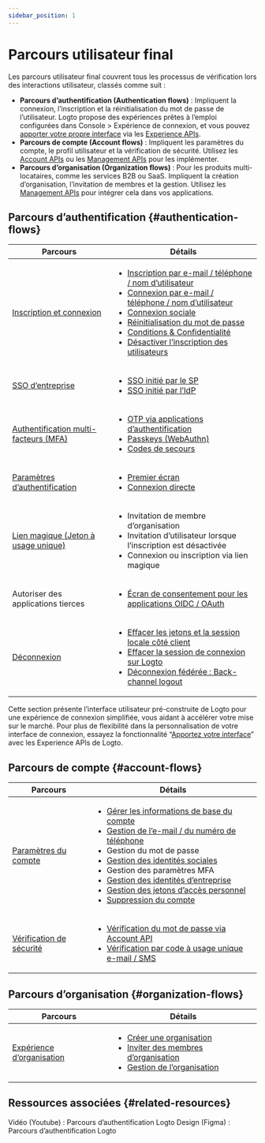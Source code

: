 ```yaml
---
sidebar_position: 1
---
```


# Parcours utilisateur final

Les parcours utilisateur final couvrent tous les processus de vérification lors des interactions utilisateur, classés comme suit :

- **Parcours d’authentification (Authentication flows)** : Impliquent la connexion, l’inscription et la réinitialisation du mot de passe de l’utilisateur. Logto propose des expériences prêtes à l’emploi configurées dans <CloudLink to="/sign-in-experience">Console > Expérience de connexion</CloudLink>, et vous pouvez [apporter votre propre interface](/customization/bring-your-ui) via les [Experience APIs](https://openapi.logto.io/group/endpoint-experience).
- **Parcours de compte (Account flows)** : Impliquent les paramètres du compte, le profil utilisateur et la vérification de sécurité. Utilisez les [Account APIs](https://openapi.logto.io/group/endpoint-account-center) ou les [Management APIs](https://openapi.logto.io/operation/operation-getuser) pour les implémenter.
- **Parcours d’organisation (Organization flows)** : Pour les produits multi-locataires, comme les services B2B ou SaaS. Impliquent la création d’organisation, l’invitation de membres et la gestion. Utilisez les [Management APIs](https://openapi.logto.io/operation/operation-listorganizations) pour intégrer cela dans vos applications.

## Parcours d’authentification \{#authentication-flows}

| Parcours                                                                   | Détails                                                                                                                                                                                                                                                                                                                                                                                                                                                                                                                                                                                                                             |
| -------------------------------------------------------------------------- | ----------------------------------------------------------------------------------------------------------------------------------------------------------------------------------------------------------------------------------------------------------------------------------------------------------------------------------------------------------------------------------------------------------------------------------------------------------------------------------------------------------------------------------------------------------------------------------------------------------------------------------- |
| [Inscription et connexion](/end-user-flows/sign-up-and-sign-in)            | <ul><li>[Inscription par e-mail / téléphone / nom d’utilisateur](/end-user-flows/sign-up-and-sign-in/sign-up)</li><li>[Connexion par e-mail / téléphone / nom d’utilisateur](/end-user-flows/sign-up-and-sign-in/sign-in)</li><li>[Connexion sociale](/end-user-flows/sign-up-and-sign-in/social-sign-in)</li><li>[Réinitialisation du mot de passe](/end-user-flows/sign-up-and-sign-in/reset-password)</li><li>[Conditions & Confidentialité](/end-user-flows/sign-up-and-sign-in/terms-and-privacy)</li><li>[Désactiver l’inscription des utilisateurs](/end-user-flows/sign-up-and-sign-in/disable-user-registration)</li></ul> |
| [SSO d’entreprise](/end-user-flows/enterprise-sso)                         | <ul><li>[SSO initié par le SP](/end-user-flows/enterprise-sso/sp-initiated-sso)</li><li>[SSO initié par l’IdP](/end-user-flows/enterprise-sso/idp-initiated-sso)</li></ul>                                                                                                                                                                                                                                                                                                                                                                                                                                                          |
| [Authentification multi-facteurs (MFA)](/end-user-flows/mfa)               | <ul><li>[OTP via applications d’authentification](/end-user-flows/mfa/authenticator-app-otp)</li><li>[Passkeys (WebAuthn)](/end-user-flows/mfa/webauthn)</li><li>[Codes de secours](/end-user-flows/mfa/backup-codes)</li></ul>                                                                                                                                                                                                                                                                                                                                                                                                     |
| [Paramètres d’authentification](/end-user-flows/authentication-parameters) | <ul><li>[Premier écran](/end-user-flows/authentication-parameters/first-screen)</li><li>[Connexion directe](/end-user-flows/authentication-parameters/direct-sign-in)</li></ul>                                                                                                                                                                                                                                                                                                                                                                                                                                                     |
| [Lien magique (Jeton à usage unique)](/end-user-flows/one-time-token)      | <ul><li>Invitation de membre d’organisation</li><li>Invitation d’utilisateur lorsque l’inscription est désactivée</li><li>Connexion ou inscription via lien magique</li></ul>                                                                                                                                                                                                                                                                                                                                                                                                                                                       |
| Autoriser des applications tierces                                         | <ul><li>[Écran de consentement pour les applications OIDC / OAuth](/end-user-flows/consent-screen)</li></ul>                                                                                                                                                                                                                                                                                                                                                                                                                                                                                                                        |
| [Déconnexion](/end-user-flows/sign-out)                                    | <ul><li>[Effacer les jetons et la session locale côté client](/end-user-flows/sign-out/#clear-tokens-and-local-session-at-the-client-side)</li><li>[Effacer la session de connexion sur Logto](/end-user-flows/sign-out/#clear-sign-in-session-at-logto)</li><li>[Déconnexion fédérée : Back-channel logout](/end-user-flows/sign-out/#federated-sign-out-back-channel-logout)</li></ul>                                                                                                                                                                                                                                            |

Cette section présente l’interface utilisateur pré-construite de Logto pour une expérience de connexion simplifiée, vous aidant à accélérer votre mise sur le marché. Pour plus de flexibilité dans la personnalisation de votre interface de connexion, essayez la fonctionnalité “[Apportez votre interface](/customization/bring-your-ui)” avec les Experience APIs de Logto.

## Parcours de compte \{#account-flows}

| Parcours                                                          | Détails                                                                                                                                                                                                                                                                                                                                                                                                                                                                                                                                                                                                                                                                                                                                                                                                                                     |
| ----------------------------------------------------------------- | ------------------------------------------------------------------------------------------------------------------------------------------------------------------------------------------------------------------------------------------------------------------------------------------------------------------------------------------------------------------------------------------------------------------------------------------------------------------------------------------------------------------------------------------------------------------------------------------------------------------------------------------------------------------------------------------------------------------------------------------------------------------------------------------------------------------------------------------- |
| [Paramètres du compte](/end-user-flows/account-settings)          | <ul><li>[Gérer les informations de base du compte](/end-user-flows/account-settings/by-account-api#manage-basic-account-information)</li><li>[Gestion de l’e-mail / du numéro de téléphone](/end-user-flows/account-settings/by-account-api#manage-identifiers-and-other-sensitive-information)</li><li>Gestion du mot de passe</li><li>[Gestion des identités sociales](/end-user-flows/account-settings/by-account-api#link-a-new-social-connection)</li><li>Gestion des paramètres MFA</li><li>[Gestion des identités d’entreprise](/end-user-flows/account-settings/by-management-api#user-enterprise-identities-management)</li><li>[Gestion des jetons d’accès personnel](/user-management/personal-access-token)</li><li>[Suppression du compte](/end-user-flows/account-settings/by-management-api#user-account-deletion)</li></ul> |
| [Vérification de sécurité](/end-user-flows/security-verification) | <ul><li>[Vérification du mot de passe via Account API](/end-user-flows/security-verification#password-verification)</li><li>[Vérification par code à usage unique e-mail / SMS](/end-user-flows/security-verification#emailsms-one-time-code-verification)</li></ul>                                                                                                                                                                                                                                                                                                                                                                                                                                                                                                                                                                        |

## Parcours d’organisation \{#organization-flows}

| Parcours                                                             | Détails                                                                                                                                                                                                                                                                                                                        |
| -------------------------------------------------------------------- | ------------------------------------------------------------------------------------------------------------------------------------------------------------------------------------------------------------------------------------------------------------------------------------------------------------------------------ |
| [Expérience d’organisation](/end-user-flows/organization-experience) | <ul><li>[Créer une organisation](/end-user-flows/organization-experience/create-organization)</li><li>[Inviter des membres d’organisation](/end-user-flows/organization-experience/invite-organization-members)</li><li>[Gestion de l’organisation](/end-user-flows/organization-experience/organization-management)</li></ul> |

## Ressources associées \{#related-resources}

<Url href="https://www.youtube.com/playlist?list=PLy2Il6wrD_fwhMhj-7lS5s94PVE2DAJYg">
  Vidéo (Youtube) : Parcours d’authentification Logto
</Url>
<Url href="https://www.figma.com/community/file/1260495684847942413/logto-sign-in-experience">
  Design (Figma) : Parcours d’authentification Logto
</Url>

